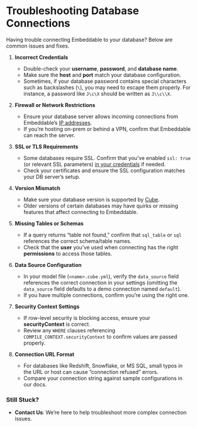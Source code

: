 # Troubleshooting Database Connections

Having trouble connecting Embeddable to your database? Below are common issues and fixes.

1. **Incorrect Credentials**
    - Double-check your **username**, **password**, and **database name**.  
    - Make sure the **host** and **port** match your database configuration.
    - Sometimes, if your database password contains special characters such as backslashes (`\`), you may need to escape them properly. For instance, a password like `J\c\X` should be written as `J\\c\\X`.

2. **Firewall or Network Restrictions** 
    - Ensure your database server allows incoming connections from Embeddable’s [IP addresses](/getting-started/connect-your-database/connections-api#ip-whitelisting).  
    - If you’re hosting on-prem or behind a VPN, confirm that Embeddable can reach the server.

3. **SSL or TLS Requirements**  
   - Some databases require SSL. Confirm that you’ve enabled `ssl: true` (or relevant SSL parameters) [in your credentials](/getting-started/connect-your-database/connections-api#connections-api) if needed.  
   - Check your certificates and ensure the SSL configuration matches your DB server’s setup.

4. **Version Mismatch**  
   - Make sure your database version is supported by [Cube](https://cube.dev/docs). 
   - Older versions of certain databases may have quirks or missing features that affect connecting to Embeddable.

5. **Missing Tables or Schemas**  
   - If a query returns “table not found,” confirm that `sql_table` or `sql` references the correct schema/table names.  
   - Check that the **user** you've used when connecting has the right **permissions** to access those tables.

6. **Data Source Configuration**  
   - In your model file (`<name>.cube.yml`), verify the `data_source` field references the correct connection in your settings (omitting the `data_source` field defaults to a demo connection named `default`).
   - If you have multiple connections, confirm you’re using the right one.

7. **Security Context Settings**  
   - If row-level security is blocking access, ensure your **securityContext** is correct.  
   - Review any `WHERE` clauses referencing `COMPILE_CONTEXT.securityContext` to confirm values are passed properly.

8. **Connection URL Format**  
   - For databases like Redshift, Snowflake, or MS SQL, small typos in the URL or host can cause “connection refused” errors.  
   - Compare your connection string against sample configurations in our docs.

### Still Stuck?

- **Contact Us**: We’re here to help troubleshoot more complex connection issues.